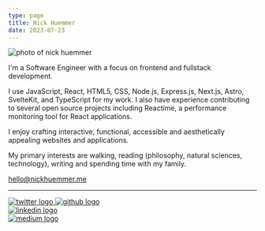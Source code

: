 ```yaml
---
type: page
title: Nick Huemmer
date: 2023-07-23
---
```



<Image
  src="/images/lo--2.jpg"
  alt="photo of nick huemmer"
  width={550}
  height={350}
  priority
  className="next-image"
/>


I'm a Software Engineer with a focus on frontend and fullstack development. 

I use JavaScript, React, HTML5, CSS, Node.js, Express.js, Next.js, Astro, SvelteKit, and TypeScript for my work.  I also have experience
contributing to several open source projects including Reactime, a performance monitoring tool for React applications.

I enjoy crafting interactive, functional, accessible and aesthetically appealing websites and applications.  
 
My primary interests are walking, reading (philosophy, natural sciences, technology), writing and spending time with my family. 

<a class="email-link" href="mailto:hellow@nickhuemmer.me">hello@nickhuemmer.me</a>

---
<div>
  <div class='logo-div social'>
    <a href="https://twitter.com/njhuemmer">
      <Image
      src="/logos/twitter250.svg"
      alt="twitter logo"
      width={75}
      height={75}
      priority
      className="next-image logo"
      />
    </a>
    <a href="https://github.com/ElDuke717">
      <Image
      src="/logos/github250.svg"
      alt="github logo"
      width={75}
      height={75}
      priority
      className="next-image logo"
      />
    </a>
    <br />
    <a href="https://www.linkedin.com/in/nickjhuemmer/">
      <Image
      src="/logos/linkedin250.svg"
      alt="linkedin logo"
      width={75}
      height={75}
      priority
      className="next-image logo"
      />
    </a>
  <br />
  <a href="https://medium.com/@njhuemmer">
      <Image
      src="/logos/medium250-2.png"
      alt="medium logo"
      width={75}
      height={75}
      priority
      className="next-image logo"
      />
    </a>
    <br />
  </div>
</div>
